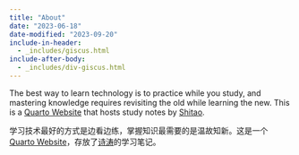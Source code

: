 ```yaml
---
title: "About"
date: "2023-06-18"
date-modified: "2023-09-20"
include-in-header:
  - _includes/giscus.html
include-after-body:
  - _includes/div-giscus.html
---
```


The best way to learn technology is to practice while you study, and mastering knowledge requires revisiting the old while learning the new. This is a [Quarto Website](https://quarto.org/docs/websites) that hosts study notes by [Shitao](https://shitao5.org/).

学习技术最好的方式是边看边练，掌握知识最需要的是温故知新。这是一个 [Quarto Website](https://quarto.org/docs/websites)，存放了[诗涛](https://shitao5.org/)的学习笔记。

